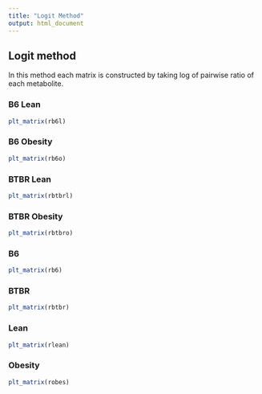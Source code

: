 ```yaml
---
title: "Logit Method"
output: html_document
---
```


## Logit method
In this method each matrix is constructed by taking log of pairwise ratio of each metabolite.

### B6 Lean

```r
plt_matrix(rb6l)
```

### B6 Obesity

```r
plt_matrix(rb6o)
```

### BTBR Lean

```r
plt_matrix(rbtbrl)
```

### BTBR Obesity

```r
plt_matrix(rbtbro)
```

### B6 

```r
plt_matrix(rb6)
```

### BTBR

```r
plt_matrix(rbtbr)
```

### Lean

```r
plt_matrix(rlean)
```

### Obesity

```r
plt_matrix(robes)
```


